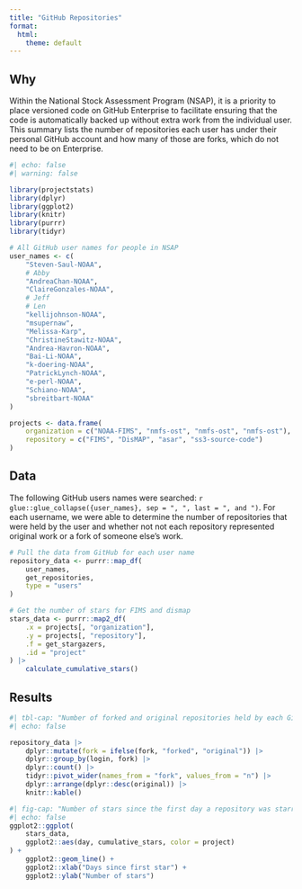 ```yaml
---
title: "GitHub Repositories"
format:
  html:
    theme: default
---
```



## Why

Within the National Stock Assessment Program (NSAP), it is a priority to place versioned code on GitHub Enterprise to facilitate ensuring that the code is automatically backed up without extra work from the individual user. This summary lists the number of repositories each user has under their personal GitHub account and how many of those are forks, which do not need to be on Enterprise.

```r
#| echo: false
#| warning: false

library(projectstats)
library(dplyr)
library(ggplot2)
library(knitr)
library(purrr)
library(tidyr)

# All GitHub user names for people in NSAP
user_names <- c(
    "Steven-Saul-NOAA",
    # Abby
    "AndreaChan-NOAA",
    "ClaireGonzales-NOAA",
    # Jeff
    # Len
    "kellijohnson-NOAA",
    "msupernaw",
    "Melissa-Karp",
    "ChristineStawitz-NOAA",
    "Andrea-Havron-NOAA",
    "Bai-Li-NOAA",
    "k-doering-NOAA",
    "PatrickLynch-NOAA",
    "e-perl-NOAA",
    "Schiano-NOAA",
    "sbreitbart-NOAA"
)

projects <- data.frame(
    organization = c("NOAA-FIMS", "nmfs-ost", "nmfs-ost", "nmfs-ost"),
    repository = c("FIMS", "DisMAP", "asar", "ss3-source-code")
)
```

## Data

The following GitHub users names were searched: `r glue::glue_collapse({user_names}, sep = ", ", last = ", and ")`. For each username, we were able to determine the number of repositories that were held by the user and whether not not each repository represented original work or a fork of someone else's work.

```r
# Pull the data from GitHub for each user name
repository_data <- purrr::map_df(
    user_names,
    get_repositories,
    type = "users"
)

# Get the number of stars for FIMS and dismap
stars_data <- purrr::map2_df(
    .x = projects[, "organization"],
    .y = projects[, "repository"],
    .f = get_stargazers,
    .id = "project"
) |>
    calculate_cumulative_stars()
```


## Results
```r
#| tbl-cap: "Number of forked and original repositories held by each GitHub user name."
#| echo: false

repository_data |>
    dplyr::mutate(fork = ifelse(fork, "forked", "original")) |>
    dplyr::group_by(login, fork) |>
    dplyr::count() |>
    tidyr::pivot_wider(names_from = "fork", values_from = "n") |>
    dplyr::arrange(dplyr::desc(original)) |>
    knitr::kable()
```

```r
#| fig-cap: "Number of stars since the first day a repository was starred."
#| echo: false
ggplot2::ggplot(
    stars_data,
    ggplot2::aes(day, cumulative_stars, color = project)
) +
    ggplot2::geom_line() +
    ggplot2::xlab("Days since first star") +
    ggplot2::ylab("Number of stars")
```
